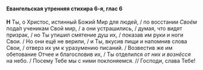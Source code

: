 #### Евангельская утренняя стихира 6-я, глас 6

**H** Ты, о Христос, истинный Божий Мир для людей, / по восстании *Своём* пода́л ученикам Свой мир, / а они устрашились, / думая, что видят призрак, / но Ты утишил смятение душ их, / показав им руки и ноги Свои. / Но они ещё не верили, / и Ты, вкусив пищи и напомнив слова Свои, / отверз их ум к уразумению писаний. / Возвестив же им обетование Отчее и благословив их, / Ты отделился *от них и вознёсся* на небо. / Посему Тебе мы с ними поклоняемся. // Господи, слава Тебе!
